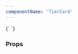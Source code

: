 ```yaml
---
componentName: 'TierCard'
---
```


<LiveComponent>
{`
  <TierCard
    title="Development"
    label="Starting at"
    price="$1.578"
    consumption="per hour"
    description="<p>Clusters designed to scale with the demand of running production workloads.</p>"
    cta={{
      type: 'textLink',
      url: '#',
      title: 'Try it for free'
    }}
    supplementaryInfo="<p>*Price scales with <a>active clients</a></p>"
  />`}
</LiveComponent>

### Props

<PropsTable props={componentProps} />
